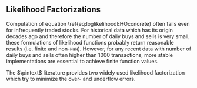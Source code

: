 ## Likelihood Factorizations

Computation of equation \\ref{eq:loglikelihoodEHOconcrete} often fails
even for infrequently traded stocks.
For historical data which has its origin decades ago and therefore the number of daily buys and sells is very small,
these formulations of likelihood functions probably return
reasonable results (i.e. finite and non-`NaN`).
However, for any recent data with number of daily buys and sells often higher than 1000 transactions, 
more stable implementations are essential to achieve finite function values.

The $\pintext$ literature provides two widely used likelihood factorization which try to minimize
the over- and underflow errors.

